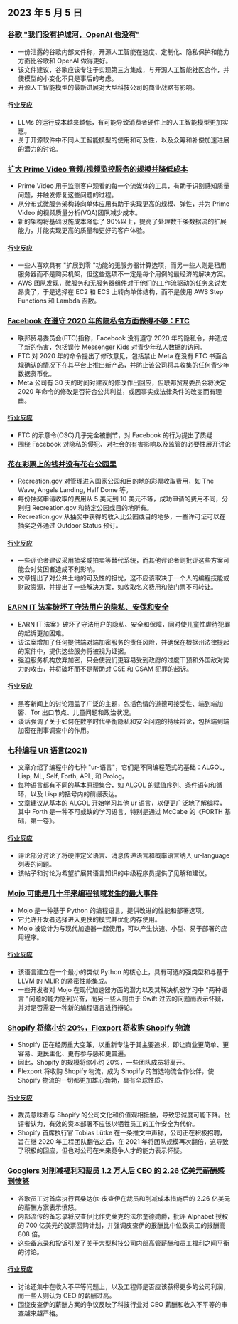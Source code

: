 

<CallToAction />

<Steps>

## 2023 年 5 月 5 日

### [谷歌 "我们没有护城河，OpenAI 也没有"](https://www.semianalysis.com/p/google-we-have-no-moat-and-neither)

- 一份泄露的谷歌内部文件称，开源人工智能在速度、定制化、隐私保护和能力方面比谷歌和 OpenAI 做得更好。
- 该文件建议，谷歌应该专注于实现第三方集成，与开源人工智能社区合作，并使模型的小变化不只是事后的考虑。
- 开源人工智能模型的最新进展对大型科技公司的商业战略有影响。

#### [行业反应](http://news.ycombinator.com/item?id=35813322)

- LLMs 的运行成本越来越低，有可能导致消费者硬件上的人工智能模型更加实惠。
- 关于开源软件中不同人工智能模型的使用和可及性，以及众筹和补偿加速进展的潜力的讨论。

### [扩大 Prime Video 音频/视频监控服务的规模并降低成本](https://www.primevideotech.com/video-streaming/scaling-up-the-prime-video-audio-video-monitoring-service-and-reducing-costs-by-90)

- Prime Video 用于监测客户观看的每一个流媒体的工具，有助于识别感知质量问题，并触发修复这些问题的过程。
- 从分布式微服务架构转向单体应用有助于实现更高的规模、弹性，并为 Prime Video 的视频质量分析(VQA)团队减少成本。
- 新的架构将基础设施成本降低了 90%以上，提高了处理数千条数据流的扩展能力，并能实现更高的质量和更好的客户体验。

#### [行业反应](http://news.ycombinator.com/item?id=35811741)

- 一些人喜欢具有 "扩展到零 "功能的无服务器计算选项，而另一些人则是租用服务器而不是购买机架，但这些选项不一定是每个用例的最经济的解决方案。
- AWS 团队发现，微服务和无服务器组件对于他们的工作流驱动的任务来说太昂贵了，于是选择在 EC2 和 ECS 上转向单体结构，而不是使用 AWS Step Functions 和 Lambda 函数。

### [Facebook 在遵守 2020 年的隐私令方面做得不够：FTC](https://arstechnica.com/tech-policy/2023/05/ftc-says-facebook-violated-privacy-order-proposes-ban-on-monetizing-youth-data/)

- 联邦贸易委员会(FTC)指称，Facebook 没有遵守 2020 年的隐私令，并造成了新的伤害，包括误传 Messenger Kids 对青少年私人数据的访问。
- FTC 对 2020 年的命令提出了修改意见，包括禁止 Meta 在没有 FTC 书面合规确认的情况下在其平台上推出新产品，并防止该公司将其收集的任何青少年数据货币化。
- Meta 公司有 30 天的时间对建议的修改作出回应，但联邦贸易委员会将决定 2020 年命令的修改是否符合公共利益，或因事实或法律条件的改变而有理由。

#### [行业反应](http://news.ycombinator.com/item?id=35814081)

- FTC 的示意令(OSC)几乎完全被删节，对 Facebook 的行为提出了质疑
- 围绕 Facebook 对隐私的侵犯、对社会的有害影响以及监管的必要性展开讨论

### [花在彩票上的钱并没有花在公园里](https://outdoorstatus.com/articles/recreation-gov-lottery-fees/)

- Recreation.gov 对管理进入国家公园和目的地的彩票收取费用，如 The Wave, Angels Landing, Half Dome 等。
- 每份抽奖申请收取的费用从 5 美元到 10 美元不等，成功申请的费用不同，分别归 Recreation.gov 和特定公园或目的地所有。
- Recreation.gov 从抽奖中获得的收入比公园或目的地多，一些许可证可以在抽奖之外通过 Outdoor Status 预订。

#### [行业反应](http://news.ycombinator.com/item?id=35809570)

- 一些评论者建议采用抽奖或拍卖等替代系统，而其他评论者则批评这些方案可能会对贫困者造成不利影响。
- 文章提出了对公共土地的可及性的担忧，这不应该取决于一个人的编程技能或财政资源，并提出了一些解决方案，如收取名义费用和使门票不可转让。

### [EARN IT 法案破坏了守法用户的隐私、安保和安全](https://techfreedom.org/earn-it-act-remains-a-threat-to-liberty-security-safety-of-children/)

- EARN IT 法案》破坏了守法用户的隐私、安全和保障，同时使儿童性虐待犯罪的起诉更加困难。
- 该法案增加了任何提供端对端加密服务的责任风险，并确保在根据州法律提起的案件中，提供这些服务将被视为证据。
- 强迫服务机构放弃加密，只会使我们更容易受到政府的过度干预和外国敌对势力的攻击，并将破坏而不是帮助对 CSE 和 CSAM 犯罪的起诉。

#### [行业反应](http://news.ycombinator.com/item?id=35814113)

- 黑客新闻上的讨论涵盖了广泛的主题，包括色情的道德可接受性、端到端加密、Tor 出口节点、儿童问题和政治状况。
- 谈话强调了关于如何在数字时代平衡隐私和安全问题的持续辩论，包括端到端加密在刑事调查中的作用。

### [七种编程 UR 语言(2021)](https://madhadron.com/programming/seven_ur_languages.html)

- 文章介绍了编程中的七种 "ur-语言"，它们是不同编程范式的基础：ALGOL, Lisp, ML, Self, Forth, APL, 和 Prolog。
- 每种语言都有不同的基本原理集合，如 ALGOL 的赋值序列、条件语句和循环，以及 Lisp 的括号内的前缀表达。
- 文章建议从基本的 ALGOL 开始学习其他 ur 语言，以便更广泛地了解编程，其中 Forth 是一种不可或缺的学习语言，特别是通过 McCabe 的《FORTH 基础，第一卷》。

#### [行业反应](http://news.ycombinator.com/item?id=35813496)

- 评论部分讨论了将硬件定义语言、消息传递语言和概率语言纳入 ur-language 列表的问题。
- 该帖子和讨论为希望扩展其语言知识的中级程序员提供了见解和建议。

### [Mojo 可能是几十年来编程领域发生的最大事件](https://www.fast.ai/posts/2023-05-03-mojo-launch.html)

- Mojo 是一种基于 Python 的编程语言，提供改进的性能和部署选项。
- 它允许开发者选择进入更快的模式并优化内存使用。
- Mojo 被设计为与现代加速器一起使用，可以产生快速、小型、易于部署的应用程序。

#### [行业反应](http://news.ycombinator.com/item?id=35809658)

- 该语言建立在一个最小的类似 Python 的核心上，具有可选的强类型和与基于 LLVM 的 MLIR 的紧密性能集成。
- 一些开发者对 Mojo 在现代加速器方面的潜力以及其解决机器学习中 "两种语言 "问题的能力感到兴奋，而另一些人则由于 Swift 过去的问题而表示怀疑，并对是否需要一种新的编程语言进行辩论。

### [Shopify 将缩小约 20%，Flexport 将收购 Shopify 物流](https://news.shopify.com/important-team-and-business-changes)

- Shopify 正在经历重大变革，以重新专注于其主要追求，即让商业更简单、更容易、更民主化、更有参与感和更普遍。
- 因此，Shopify 的规模将缩小约 20%，一些团队成员将离开。
- Flexport 将收购 Shopify 物流，成为 Shopify 的首选物流合作伙伴，使 Shopify 物流的一切都更加雄心勃勃，具有全球性质。

#### [行业反应](http://news.ycombinator.com/item?id=35813763)

- 裁员意味着与 Shopify 的公司文化和价值观相抵触，导致忠诚度可能下降。批评者认为，有效的资本部署不应该以牺牲员工的工作安全为代价。
- Shopify 首席执行官 Tobias Lütke 在一条推文中声称，公司正在积极招聘，旨在继 2020 年工程团队翻倍之后，在 2021 年将团队规模再次翻倍，这导致了积极的回应，但也对公司在未来竞争人才的能力表示怀疑。

### [Googlers 对削减福利和裁员 1.2 万人后 CEO 的 2.26 亿美元薪酬感到愤怒](https://arstechnica.com/tech-policy/2023/05/googlers-angry-about-ceos-226m-pay-after-cuts-in-perks-and-12000-layoffs/)

- 谷歌员工对首席执行官桑达尔-皮查伊在裁员和削减成本措施后的 2.26 亿美元的薪酬方案表示愤怒。
- 内部流传的备忘录将皮查伊比作史莱克的法尔奎德勋爵，批评 Alphabet 授权的 700 亿美元的股票回购计划，并强调皮查伊的报酬比中位数员工的报酬高 808 倍。
- 这些备忘录和投诉引发了关于大型科技公司内部高管薪酬和员工福利之间平衡的讨论。

#### [行业反应](http://news.ycombinator.com/item?id=35821927)

- 讨论还集中在收入不平等问题上，以及工程师是否应该获得更多的公司利润，而一些人则认为 CEO 的薪酬过高。
- 围绕皮查伊的薪酬方案的争议反映了科技行业对 CEO 薪酬和收入不平等的审查越来越严格。

</Steps>
